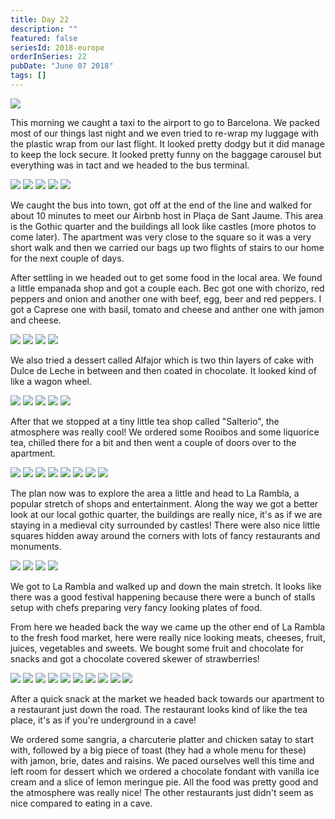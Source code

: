 ```yaml
---
title: Day 22
description: ""
featured: false
seriesId: 2018-europe
orderInSeries: 22
pubDate: "June 07 2018"
tags: []
---
```



<Grid columns={1}>
  <Img src="/src/content/travel/2018-europe/assets/81411b22-14e2-4c78-8d95-e580f011215d-a237ddb0756cd45925d8878f1d3de9eb746530c7.jpg" />
</Grid>

This morning we caught a taxi to the airport to go to Barcelona. We packed most of our things last night and we even tried to re-wrap my luggage with the plastic wrap from our last flight. It looked pretty dodgy but it did manage to keep the lock secure. It looked pretty funny on the baggage carousel but everything was in tact and we headed to the bus terminal.

<Grid columns={6}>
  <Img
    src="/src/content/travel/2018-europe/assets/2fd977b0-7778-47c1-9f4c-9aac8614a9f4-6749b04a6b0c63f05b1c345d733042a54f9dca35.jpg"
    colSpan={2}
  />
  <Img
    src="/src/content/travel/2018-europe/assets/8ab9f62d-34ea-4ffb-b809-55e9e85cd603-95bc91659ed961f28558c03fb26948d4132f7677.jpg"
    colSpan={2}
  />
  <Img
    src="/src/content/travel/2018-europe/assets/754af3b6-295c-4fef-8fee-1ce0521429d7-19a203e180e8ae57d9caaca765f83fdf23ac16e7.jpg"
    colSpan={2}
  />
  <Img
    src="/src/content/travel/2018-europe/assets/4721d491-11f3-4b98-a929-15daedea435a-9b00f85feb6c308a3f719e75e7485d476177b0aa.jpg"
    colSpan={3}
  />
  <Img
    src="/src/content/travel/2018-europe/assets/c6de0462-5fd7-4442-9a32-a69034fc105a-5a766e2c0da76a4a212a7bc4def939f16d1100ef.jpg"
    colSpan={3}
  />
</Grid>

We caught the bus into town, got off at the end of the line and walked for about 10 minutes to meet our Airbnb host in Plaça de Sant Jaume. This area is the Gothic quarter and the buildings all look like castles (more photos to come later). The apartment was very close to the square so it was a very short walk and then we carried our bags up two flights of stairs to our home for the next couple of days.

After settling in we headed out to get some food in the local area. We found a little empanada shop and got a couple each. Bec got one with chorizo, red peppers and onion and another one with beef, egg, beer and red peppers. I got a Caprese one with basil, tomato and cheese and anther one with jamon and cheese.

<Grid columns={2}>
  <Img src="/src/content/travel/2018-europe/assets/eca32e9f-2ba3-4771-becd-a04111d501ca-8b7f2669550598ecc909f831ffb2d800453d0858.jpg" />
  <Img src="/src/content/travel/2018-europe/assets/6ce20428-8d67-4a61-8e13-64304cd222b3-c9e8151a9fe2d6a34b12e86f0a506b0b644819f1.jpg" />
  <Img src="/src/content/travel/2018-europe/assets/22a473fb-c5a4-4fb8-84b6-31a54e90ab9a-54fd7f9947d839472fc2575c2fa3c6f29dcef540.jpg" />
  <Img src="/src/content/travel/2018-europe/assets/d7a791ed-d0d5-4ce7-86fc-46a6fba9da73-82ad4e7f4ab551280f562be579b28b5867689554.jpg" />
</Grid>

We also tried a dessert called Alfajor which is two thin layers of cake with Dulce de Leche in between and then coated in chocolate. It looked kind of like a wagon wheel.

<Grid columns={6}>
  <Img
    src="/src/content/travel/2018-europe/assets/8760f32e-e98b-43cb-9e40-842a4e7d463b-c3e1701de9e2c396ec1ee7f9e5d591e10878f808.jpg"
    colSpan={2}
  />
  <Img
    src="/src/content/travel/2018-europe/assets/9600b65e-e6ae-4db7-8b02-7d2c36f72e4b-17b42f3f4949d8d33352d1d60799c1a6b631ad20.jpg"
    colSpan={2}
  />
  <Img
    src="/src/content/travel/2018-europe/assets/8e8c35ac-f4dd-443c-8a74-6f3ad2fa76de-01a9bc6de2bc152e4104b35903b28dfe282449a5.jpg"
    colSpan={2}
  />
  <Img
    src="/src/content/travel/2018-europe/assets/9bdf4fed-f8e1-4744-b50b-1f8ea6900d35-9147dcd1572d6c75ac08f3f8c9da1cffa565d59d.jpg"
    colSpan={3}
  />
  <Img
    src="/src/content/travel/2018-europe/assets/589cc65f-839e-48c0-adcb-7795d7ad5017-5c50e3682fdfc48b3fafe97500d3681406a65ed4.jpg"
    colSpan={3}
  />
</Grid>

After that we stopped at a tiny little tea shop called "Salterio", the atmosphere was really cool! We ordered some Rooibos and some liquorice tea, chilled there for a bit and then went a couple of doors over to the apartment.

<Grid columns={12}>
  <Img
    src="/src/content/travel/2018-europe/assets/d44c57d3-89ac-4362-8a06-cf9c8a2b1f89-8b9169d42dbfdead4a53e7731284ed1176fb59dc.jpg"
    colSpan={3}
  />
  <Img
    src="/src/content/travel/2018-europe/assets/a9f554eb-affb-405f-977a-218181f119ab-7c6058a553cf1aa69e8e44ef2740c8c6183e0d00.jpg"
    colSpan={3}
  />
  <Img
    src="/src/content/travel/2018-europe/assets/0a1ce32d-5336-4aa8-afb4-279e81ff113a-bb6b6f826120fca18546b5fda98b28abf973706f.jpg"
    colSpan={6}
    rowSpan={2}
  />
  <Img
    src="/src/content/travel/2018-europe/assets/5412b960-c35c-428c-9298-f81a23ee8867-3aeb5bbddedd567438726cbea2f92328d799165b.jpg"
    colSpan={3}
  />
  <Img
    src="/src/content/travel/2018-europe/assets/7a50e2de-c252-4163-9c80-7ed6d1ee3f15-122941d0805c837a2d3988bbfe4947b8961282df.jpg"
    colSpan={3}
  />
  <Img
    src="/src/content/travel/2018-europe/assets/fe770c77-5d4a-409b-87f4-0f0d74bb5a57-3fb786b59bd87adaf14d94f5e9525a42efd267e3.jpg"
    colSpan={4}
  />
  <Img
    src="/src/content/travel/2018-europe/assets/852c3eed-4c00-4204-bb17-af8d3b9472da-ba3ecb8e8f6f3316befb5b7f6f5a1cd9294d4808.jpg"
    colSpan={4}
  />
  <Img
    src="/src/content/travel/2018-europe/assets/644f6b2a-63dc-49dc-a202-ed9f1e7e45df-8c51c10f29024477ab72518eab37eb8638dd8259.jpg"
    colSpan={4}
  />
</Grid>

The plan now was to explore the area a little and head to La Rambla, a popular stretch of shops and entertainment. Along the way we got a better look at our local gothic quarter, the buildings are really nice, it's as if we are staying in a medieval city surrounded by castles! There were also nice little squares hidden away around the corners with lots of fancy restaurants and monuments.

<Grid columns={2}>
  <Img src="/src/content/travel/2018-europe/assets/edc85e9a-d177-4e71-b81e-33a49d9685cd-7a4614b477ad72c67218ad44cbed6165afe90762.jpg" />
  <Img src="/src/content/travel/2018-europe/assets/dc91b0c8-7bf6-49c0-a2b6-8503b2d3880d-f0c907a8cc440ecc88e05f961857e50d9eac4a5a.jpg" />
  <Img src="/src/content/travel/2018-europe/assets/3c5fdae7-0a9f-4a62-864a-8cc3fe21d725-8f85ec3114fff3269a8723e59dd841e789d22c4e.jpg" />
  <Img src="/src/content/travel/2018-europe/assets/41a361a9-a11b-49a3-bb7e-36a73d886e29-e661307d3fee35e90bcbe0c6407e819e06f6f84b.jpg" />
</Grid>

We got to La Rambla and walked up and down the main stretch. It looks like there was a good festival happening because there were a bunch of stalls setup with chefs preparing very fancy looking plates of food.

From here we headed back the way we came up the other end of La Rambla to the fresh food market, here were really nice looking meats, cheeses, fruit, juices, vegetables and sweets. We bought some fruit and chocolate for snacks and got a chocolate covered skewer of strawberries!

<Grid columns={4}>
  <Img
    src="/src/content/travel/2018-europe/assets/ca55c768-de93-4d31-988b-3dc54fd71c45-01a0b262beb10bd9a15d3fae2ffc4ad6e9e6f94f.jpg"
    colSpan={2}
    rowSpan={2}
  />
  <Img src="/src/content/travel/2018-europe/assets/50c27bc5-4015-4b13-a4eb-66c299008610-29da1d3ad7b66a36567db24a27750b153d764285.jpg" />
  <Img src="/src/content/travel/2018-europe/assets/ffcafae3-7195-48b6-9735-22fc59aeac92-83d79edca6f31befa640dbc679f34fe1e1e38aa9.jpg" />
  <Img src="/src/content/travel/2018-europe/assets/771c3b31-0ff0-4d30-bc2b-f1784cecf6e5-1d74e289e6aae1c65fd3d131edc60d26df9f2eac.jpg" />
  <Img src="/src/content/travel/2018-europe/assets/70fc083e-1baf-4112-b65d-a4ff65a1fcbb-06779e51ec56961f40c62acb69763abc0f1fdab2.jpg" />
  <Img src="/src/content/travel/2018-europe/assets/01127e8b-0f11-4eb7-99bb-d2f0505f7fbf-ad7cdb12d5db2f471ea3d6a5ec84278119b843cc.jpg" />
  <Img
    src="/src/content/travel/2018-europe/assets/2ce94872-9ece-49cf-a7a6-00c06b29e480-da606c54e3c79f3ed05682592a825ff5244c06e0.jpg"
    colSpan={2}
    rowSpan={2}
  />
  <Img src="/src/content/travel/2018-europe/assets/f6fdd1d6-5d6d-4d5f-8cd5-5442281ee747-93432fee1a97c1b44d5777dd06c64878a41cf0ef.jpg" />
  <Img src="/src/content/travel/2018-europe/assets/0ccaa32b-9837-4f41-9f7f-23381db1ea6e-78fb27d914eb1ae5b9a98bc9d44268159f249d6c.jpg" />
  <Img src="/src/content/travel/2018-europe/assets/de91c57b-e3a1-4ab6-bcc5-465c2c9a2f99-bafbc772532166952ab5678ab939597d6be9d236.jpg" />
</Grid>

After a quick snack at the market we headed back towards our apartment to a restaurant just down the road. The restaurant looks kind of like the tea place, it's as if you're underground in a cave!

We ordered some sangria, a charcuterie platter and chicken satay to start with, followed by a big piece of toast (they had a whole menu for these) with jamon, brie, dates and raisins. We paced ourselves well this time and left room for dessert which we ordered a chocolate fondant with vanilla ice cream and a slice of lemon meringue pie. All the food was pretty good and the atmosphere was really nice! The other restaurants just didn't seem as nice compared to eating in a cave.
